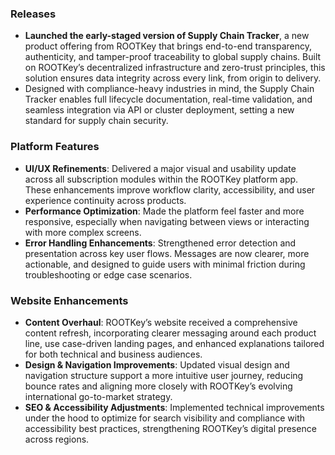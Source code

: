 <Accordion title="May 2025" defaultOpen>

### Releases
- **Launched the early-staged version of Supply Chain Tracker**, a new product offering from ROOTKey that brings end-to-end transparency, authenticity, and tamper-proof traceability to global supply chains. Built on ROOTKey’s decentralized infrastructure and zero-trust principles, this solution ensures data integrity across every link, from origin to delivery.  
- Designed with compliance-heavy industries in mind, the Supply Chain Tracker enables full lifecycle documentation, real-time validation, and seamless integration via API or cluster deployment, setting a new standard for supply chain security.

### Platform Features
- **UI/UX Refinements**: Delivered a major visual and usability update across all subscription modules within the ROOTKey platform app. These enhancements improve workflow clarity, accessibility, and user experience continuity across products.
- **Performance Optimization**: Made the platform feel faster and more responsive, especially when navigating between views or interacting with more complex screens.
- **Error Handling Enhancements**: Strengthened error detection and presentation across key user flows. Messages are now clearer, more actionable, and designed to guide users with minimal friction during troubleshooting or edge case scenarios.

### Website Enhancements
- **Content Overhaul**: ROOTKey’s website received a comprehensive content refresh, incorporating clearer messaging around each product line, use case-driven landing pages, and enhanced explanations tailored for both technical and business audiences.
- **Design & Navigation Improvements**: Updated visual design and navigation structure support a more intuitive user journey, reducing bounce rates and aligning more closely with ROOTKey’s evolving international go-to-market strategy.
- **SEO & Accessibility Adjustments**: Implemented technical improvements under the hood to optimize for search visibility and compliance with accessibility best practices, strengthening ROOTKey’s digital presence across regions.

</Accordion>
